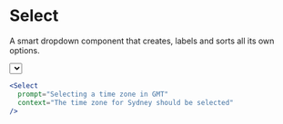 
# Select

A smart dropdown component that creates, labels and sorts all its own options.

<div className="mt-6">
  <Select
    prompt="Selecting a time zone in GMT"
    context="The time zone for Sydney should be selected"
  />
</div>

```jsx
<Select
  prompt="Selecting a time zone in GMT"
  context="The time zone for Sydney should be selected"
/>
```
